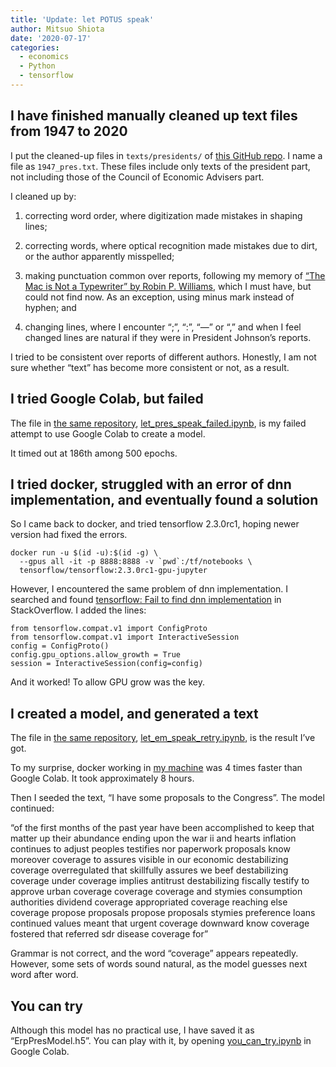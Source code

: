 ```yaml
---
title: 'Update: let POTUS speak'
author: Mitsuo Shiota
date: '2020-07-17'
categories:
  - economics
  - Python
  - tensorflow
---
```


## I have finished manually cleaned up text files from 1947 to 2020

I put the cleaned-up files in `texts/presidents/` of [this GitHub repo](https://github.com/mitsuoxv/erp). I name a file as `1947_pres.txt`. These files include only texts of the president part, not including those of the Council of Economic Advisers part.

I cleaned up by:

1. correcting word order, where digitization made mistakes in shaping lines;

1. correcting words, where optical recognition made mistakes due to dirt, or the author apparently misspelled;

1. making punctuation common over reports, following my memory of ["The Mac is Not a Typewriter" by Robin P. Williams](https://www.goodreads.com/book/show/41600.The_Mac_is_Not_a_Typewriter), which I must have, but could not find now. As an exception, using minus mark instead of hyphen; and

1. changing lines, where I encounter ";", ":", "—" or "," and when I feel changed lines are natural if they were in President Johnson's reports.

I tried to be consistent over reports of different authors. Honestly, I am not sure whether "text" has become more consistent or not, as a result.

## I tried Google Colab, but failed

The file in [the same repository](https://github.com/mitsuoxv/erp),  [let_pres_speak_failed.ipynb](https://github.com/mitsuoxv/erp/blob/master/let_pres_speak_failed.ipynb), is my failed attempt to use Google Colab to create a model.

It timed out at 186th among 500 epochs.

## I tried docker, struggled with an error of dnn implementation, and eventually found a solution

So I came back to docker, and tried tensorflow 2.3.0rc1, hoping newer version had fixed the errors.

```
docker run -u $(id -u):$(id -g) \
  --gpus all -it -p 8888:8888 -v `pwd`:/tf/notebooks \
  tensorflow/tensorflow:2.3.0rc1-gpu-jupyter
```

However, I encountered the same problem of dnn implementation. I searched and found [tensorflow: Fail to find dnn implementation](https://stackoverflow.com/questions/56333388/tensorflow-fail-to-find-dnn-implementation) in StackOverflow. I added the lines:

```
from tensorflow.compat.v1 import ConfigProto
from tensorflow.compat.v1 import InteractiveSession
config = ConfigProto()
config.gpu_options.allow_growth = True
session = InteractiveSession(config=config)
```

And it worked! To allow GPU grow was the key.

## I created a model, and generated a text

The file in [the same repository](https://github.com/mitsuoxv/erp),  [let_em_speak_retry.ipynb](https://github.com/mitsuoxv/erp/blob/master/let_em_speak_retry.ipynb), is the result I've got.

To my surprise, docker working in [my machine](https://mitsuoxv.rbind.io/posts/2020-05-30-i-built-a-pc-installed-pop-os-and-am-running-rstudio/) was 4 times faster than Google Colab. It took approximately 8 hours.

Then I seeded the text, "I have some proposals to the Congress". The model continued:

"of the first months of the past year have been accomplished to keep that matter up their abundance ending upon the war ii and hearts inflation continues to adjust peoples testifies nor paperwork proposals know moreover coverage to assures visible in our economic destabilizing coverage overregulated that skillfully assures we beef destabilizing coverage under coverage implies antitrust destabilizing fiscally testify to approve urban coverage coverage coverage and stymies consumption authorities dividend coverage appropriated coverage reaching else coverage propose proposals propose proposals stymies preference loans continued values meant that urgent coverage downward know coverage fostered that referred sdr disease coverage for"

Grammar is not correct, and the word "coverage" appears repeatedly. However, some sets of words sound natural, as the model guesses next word after word.

## You can try

Although this model has no practical use, I have saved it as "ErpPresModel.h5". You can play with it, by opening [you_can_try.ipynb](https://github.com/mitsuoxv/erp/blob/master/you_can_try.ipynb) in Google Colab.
